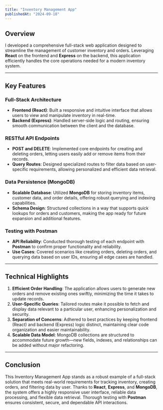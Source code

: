 ```yaml
---
title: "Inventory Management App"
publishedAt: "2024-09-18"
---
```


## Overview

I developed a comprehensive full-stack web application designed to streamline the management of customer inventory and orders. Leveraging **React** on the frontend and **Express** on the backend, this application efficiently handles the core operations needed for a modern inventory system.

---

## Key Features

### Full-Stack Architecture
- **Frontend (React)**: Built a responsive and intuitive interface that allows users to view and manipulate inventory in real-time.
- **Backend (Express)**: Handled server-side logic and routing, ensuring smooth communication between the client and the database.

### RESTful API Endpoints
- **POST and DELETE**: Implemented core endpoints for creating and deleting orders, letting users easily add or remove items from their records.
- **Query Routes**: Designed specialized routes to filter data based on user-specific requirements, allowing personalized and efficient data retrieval.

### Data Persistence (MongoDB)
- **Scalable Database**: Utilized **MongoDB** for storing inventory items, customer data, and order details, offering robust querying and indexing capabilities.
- **Schema Design**: Structured collections in a way that supports quick lookups for orders and customers, making the app ready for future expansion and additional features.

### Testing with Postman
- **API Reliability**: Conducted thorough testing of each endpoint with **Postman** to confirm proper functionality and reliability.
- **Use Cases**: Covered scenarios like creating orders, deleting orders, and querying data based on user IDs, ensuring all edge cases are handled.

---

## Technical Highlights

1. **Efficient Order Handling**: The application allows users to generate new orders and remove existing ones swiftly, minimizing the time it takes to update records.
2. **User-Specific Queries**: Tailored routes make it possible to fetch and display data relevant to a particular user, enhancing personalization and security.
3. **Separation of Concerns**: Adhered to best practices by keeping frontend (React) and backend (Express) logic distinct, maintaining clear code organization and easier maintainability.
4. **Scalable Data Model**: MongoDB collections are structured to accommodate future growth—new fields, indexes, and relationships can be added without major refactoring.

---

## Conclusion

This Inventory Management App stands as a robust example of a full-stack solution that meets real-world requirements for tracking inventory, creating orders, and filtering data by user. Thanks to **React**, **Express**, and **MongoDB**, the system offers a highly responsive user interface, reliable data processing, and flexible data retrieval. Thorough testing with **Postman** ensures consistent, secure, and dependable API interactions. 